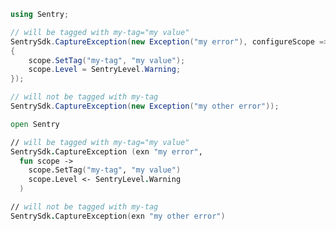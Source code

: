 ```csharp
using Sentry;

// will be tagged with my-tag="my value"
SentrySdk.CaptureException(new Exception("my error"), configureScope =>
{
    scope.SetTag("my-tag", "my value");
    scope.Level = SentryLevel.Warning;
});

// will not be tagged with my-tag
SentrySdk.CaptureException(new Exception("my other error"));
```

```fsharp
open Sentry

// will be tagged with my-tag="my value"
SentrySdk.CaptureException (exn "my error",
  fun scope ->
    scope.SetTag("my-tag", "my value")
    scope.Level <- SentryLevel.Warning
  )

// will not be tagged with my-tag
SentrySdk.CaptureException(exn "my other error")
```
